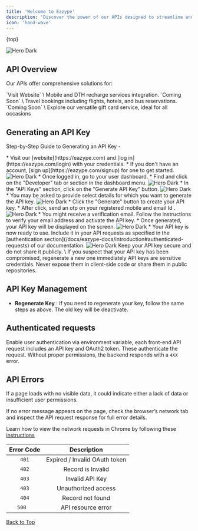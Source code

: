 ```yaml
---
title: 'Welcome to Eazype'
description: 'Discover the power of our APIs designed to streamline and enhance your services in the fintech industry. Our APIs enable seamless integration of Mobile & DTH recharge services and more into your applications'
icon: 'hand-wave'
---
```


{top}

 <CardGroup cols={1}>
  <Card
  href="https://eazype.com"
  >
    <img
      src="/images/eazype/dash.png"
      alt="Hero Dark"
    />
  </Card>
</CardGroup>

## API Overview

Our APIs offer comprehensive solutions for:

<CardGroup cols={3}>
  <Card
    icon="mobile"
    color="#9263b6"
    href="https://eazype.com"
  >
   `Visit Website` \
    Mobile and DTH recharge services integration.
  </Card>
  <Card
    icon="plane"
  >
   `Coming Soon` \
    Travel bookings including flights, hotels, and bus reservations.
  </Card>
  <Card
    icon="gift"
  >
   `Coming Soon` \
    Explore our versatile gift card service, ideal for all occasions
  </Card>
</CardGroup>

## Generating an API Key

Step-by-Step Guide to Generating an API Key -

<Steps>
  <Step title="Log In to Your Account">
    * Visit our [website](https://eazype.com) and [log in](https://eazype.com/login) with your credentials.
    * If you don't have an account, [sign up](https://eazype.com/signup) for one to get started.
    <CardGroup cols={1}>
      <Card
      >
        <img
          src="/images/sign-in.png"
          alt="Hero Dark"
        />
      </Card>
    </CardGroup>
  </Step>
  <Step title="Navigate to the Developer Setting Section">
   * Once logged in, go to your user dashboard.
   * Find and click on the "Developer" tab or section in the dashboard menu.
   <CardGroup cols={1}>
      <Card
      >
        <img
          src="/images/eazype/devtab.png"
          alt="Hero Dark"
        />
      </Card>
    </CardGroup>
  </Step>
  <Step title="Request a New API Key">
    * In the "API Keys" section, click on the "Generate API Key" button.
    <CardGroup cols={1}>
      <Card
      >
        <img
          src="/images/eazype/apibtn.png"
          alt="Hero Dark"
        />
      </Card>
    </CardGroup>
    * You may be asked to provide select details for which you want to generate the API key.
     <CardGroup cols={1}>
      <Card
      >
        <img
          src="/images/eazype/modal.png"
          alt="Hero Dark"
        />
      </Card>
    </CardGroup>
  </Step>
  <Step title="Generate and Save Your API Key" >
    * Click the "Generate" button to create your API key.
    * After click, send an otp on your registered mobile and email Id .
     <CardGroup cols={1}>
      <Card
      >
        <img
          src="/images/eazype/otp.png"
          alt="Hero Dark"
        />
      </Card>
    </CardGroup>
  </Step>
  <Step title=" Verify Your Email or Mobile Number">
    * You might receive a verification email. Follow the instructions to verify your email address and activate the API key.
    * Once generated, your API key will be displayed on the screen.
     <CardGroup cols={1}>
      <Card
      >
        <img
          src="/images/eazype/key.png"
          alt="Hero Dark"
        />
      </Card>
    </CardGroup>
  </Step>
  <Step title="Start Using Your API Key">
    * Your API key is now ready to use. Include it in your API requests as specified in the [authentication section](/docs/eazype-docs/introduction#authenticated-requests) of our documentation.
    <CardGroup cols={1}>
        <Card
        >
          <img
            src="/images/eazype/table.png"
            alt="Hero Dark"
          />
        </Card>
      </CardGroup>
  </Step>
</Steps>

<Note>
  Keep your API key secure and do not share it publicly. \
  If you suspect that your API key has been compromised, regenerate a new one immediately
</Note>

<Warning>
  API keys are sensitive credentials. Never expose them in client-side code or share them in public repositories.
</Warning>

## API Key Management

* **Regenerate Key** : If you need to regenerate your key, follow the same steps as above. The old key will be deactivate.

## Authenticated requests

Enable user authentication via environment variable, each front-end API request includes an API key and OAuth2 token. These authenticate the request. Without proper permissions, the backend responds with a `4XX` error.


## API Errors

If a page loads with no visible data, it could indicate either a lack of data or insufficient user permissions.

If no error message appears on the page, check the browser’s network tab and inspect the API request response for full error details.

<Tip>Learn how to view the network requests in Chrome by following these [instructions](https://developer.chrome.com/docs/devtools/network/)</Tip>

| Error Code | Description |
| :--------: | :---------: |
|   `401`    | 	Expired / Invalid OAuth token |
|   `402`    | 	Record is Invalid |
|   `403`    | 	Invalid API Key |
|   `403`    | 	Unauthorized access |
|   `404`    | 	Record not found |
|   `500  `    | 	API resource error |

<div style={{
  display: 'flex',
  justifyContent: 'end',
  alignItems: 'right'
 }}>
   
  <a href="#top"> <Icon icon="circle-arrow-up"></Icon> Back to Top</a>
</div>